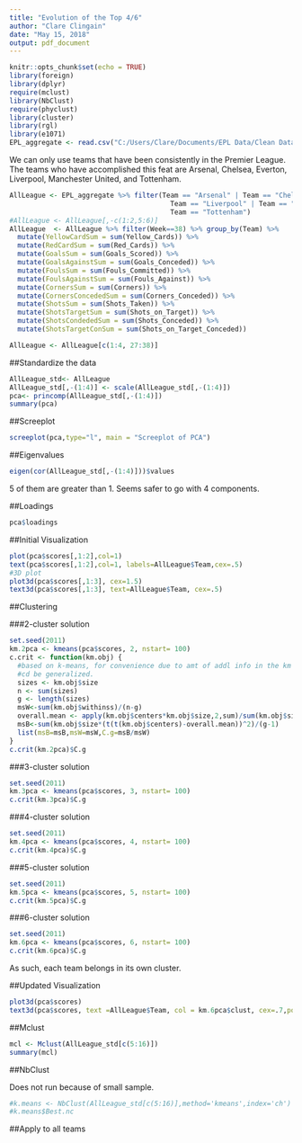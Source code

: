 ```yaml
---
title: "Evolution of the Top 4/6"
author: "Clare Clingain"
date: "May 15, 2018"
output: pdf_document
---
```


```r
knitr::opts_chunk$set(echo = TRUE)
library(foreign)
library(dplyr)
require(mclust)
library(NbClust)
require(phyclust)
library(cluster)
library(rgl)
library(e1071)
EPL_aggregate <- read.csv("C:/Users/Clare/Documents/EPL Data/Clean Data/EPL_aggregate.csv")
```

We can only use teams that have been consistently in the Premier League. The teams who have accomplished this feat are Arsenal, Chelsea, Everton, Liverpool, Manchester United, and Tottenham.

```r
AllLeague <- EPL_aggregate %>% filter(Team == "Arsenal" | Team == "Chelsea" | Team == "Everton" |
                                        Team == "Liverpool" | Team == "Man United" |
                                        Team == "Tottenham")
#AllLeague <- AllLeague[,-c(1:2,5:6)]
AllLeague  <- AllLeague %>% filter(Week==38) %>% group_by(Team) %>%
  mutate(YellowCardSum = sum(Yellow_Cards)) %>%
  mutate(RedCardSum = sum(Red_Cards)) %>% 
  mutate(GoalsSum = sum(Goals_Scored)) %>%
  mutate(GoalsAgainstSum = sum(Goals_Conceded)) %>% 
  mutate(FoulsSum = sum(Fouls_Committed)) %>% 
  mutate(FoulsAgainstSum = sum(Fouls_Against)) %>%
  mutate(CornersSum = sum(Corners)) %>% 
  mutate(CornersConcededSum = sum(Corners_Conceded)) %>% 
  mutate(ShotsSum = sum(Shots_Taken)) %>%
  mutate(ShotsTargetSum = sum(Shots_on_Target)) %>%
  mutate(ShotsCondededSum = sum(Shots_Conceded)) %>% 
  mutate(ShotsTargetConSum = sum(Shots_on_Target_Conceded))

AllLeague <- AllLeague[c(1:4, 27:38)]
```

##Standardize the data

```r
AllLeague_std<- AllLeague
AllLeague_std[,-(1:4)] <- scale(AllLeague_std[,-(1:4)])
pca<- princomp(AllLeague_std[,-(1:4)])
summary(pca)
```

##Screeplot

```r
screeplot(pca,type="l", main = "Screeplot of PCA")
```

##Eigenvalues

```r
eigen(cor(AllLeague_std[,-(1:4)]))$values 

```
5 of them are greater than 1. Seems safer to go with 4 components. 

##Loadings

```r
pca$loadings
```

##Initial Visualization

```r
plot(pca$scores[,1:2],col=1)
text(pca$scores[,1:2],col=1, labels=AllLeague$Team,cex=.5)
#3D plot
plot3d(pca$scores[,1:3], cex=1.5)
text3d(pca$scores[,1:3], text=AllLeague$Team, cex=.5)
```

##Clustering

###2-cluster solution

```r
set.seed(2011)
km.2pca <- kmeans(pca$scores, 2, nstart= 100)
c.crit <- function(km.obj) {
  #based on k-means, for convenience due to amt of addl info in the km result object.
  #cd be generalized.
  sizes <- km.obj$size
  n <- sum(sizes)
  g <- length(sizes)
  msW<-sum(km.obj$withinss)/(n-g)
  overall.mean <- apply(km.obj$centers*km.obj$size,2,sum)/sum(km.obj$size)
  msB<-sum(km.obj$size*(t(t(km.obj$centers)-overall.mean))^2)/(g-1)
  list(msB=msB,msW=msW,C.g=msB/msW)
}
c.crit(km.2pca)$C.g
```
###3-cluster solution

```r
set.seed(2011)
km.3pca <- kmeans(pca$scores, 3, nstart= 100)
c.crit(km.3pca)$C.g
```
###4-cluster solution

```r
set.seed(2011)
km.4pca <- kmeans(pca$scores, 4, nstart= 100)
c.crit(km.4pca)$C.g
```

###5-cluster solution

```r
set.seed(2011)
km.5pca <- kmeans(pca$scores, 5, nstart= 100)
c.crit(km.5pca)$C.g
```
###6-cluster solution

```r
set.seed(2011)
km.6pca <- kmeans(pca$scores, 6, nstart= 100)
c.crit(km.6pca)$C.g
```
As such, each team belongs in its own cluster. 

##Updated Visualization

```r
plot3d(pca$scores)
text3d(pca$scores, text =AllLeague$Team, col = km.6pca$clust, cex=.7,pos=3)
```

##Mclust

```r
mcl <- Mclust(AllLeague_std[c(5:16)])
summary(mcl)
```
##NbClust

Does not run because of small sample. 

```r
#k.means <- NbClust(AllLeague_std[c(5:16)],method='kmeans',index='ch')
#k.means$Best.nc
```

##Apply to all teams


